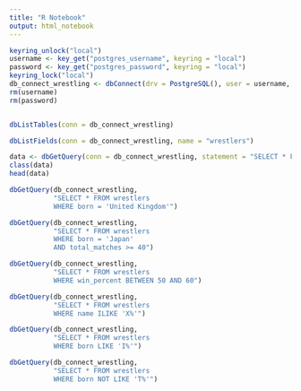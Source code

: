 ```yaml
---
title: "R Notebook"
output: html_notebook
---
```


```r
keyring_unlock("local")
username <- key_get("postgres_username", keyring = "local") 
password <- key_get("postgres_password", keyring = "local")
keyring_lock("local")
db_connect_wrestling <- dbConnect(drv = PostgreSQL(), user = username, password = password, dbname = "wrestling", host = "localhost")
rm(username)
rm(password)



```



```r
dbListTables(conn = db_connect_wrestling)
```


```r
dbListFields(conn = db_connect_wrestling, name = "wrestlers")


```


```r
data <- dbGetQuery(conn = db_connect_wrestling, statement = "SELECT * FROM wrestlers")
class(data)
head(data)
```


```r
dbGetQuery(db_connect_wrestling,
           "SELECT * FROM wrestlers
           WHERE born = 'United Kingdom'")
```


```r
dbGetQuery(db_connect_wrestling,
           "SELECT * FROM wrestlers
           WHERE born = 'Japan'
           AND total_matches >= 40")

```


```r

dbGetQuery(db_connect_wrestling,
           "SELECT * FROM wrestlers
           WHERE win_percent BETWEEN 50 AND 60")
```

```r
dbGetQuery(db_connect_wrestling,
           "SELECT * FROM wrestlers
           WHERE name ILIKE 'X%'")


```


```r

dbGetQuery(db_connect_wrestling,
           "SELECT * FROM wrestlers
           WHERE born LIKE 'I%'")


```


```r


dbGetQuery(db_connect_wrestling,
           "SELECT * FROM wrestlers
           WHERE born NOT LIKE 'T%'")
```

